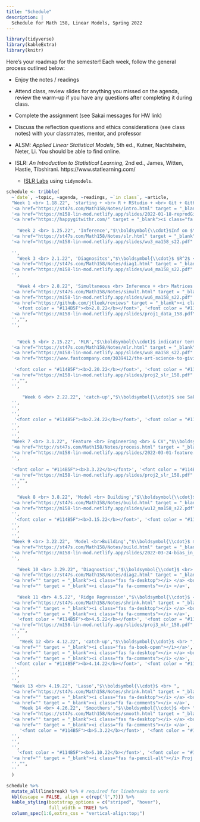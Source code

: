 ```yaml
---
title: "Schedule"
description: |
  Schedule for Math 158, Linear Models, Spring 2022
---
```



```r
library(tidyverse)
library(kableExtra)
library(knitr)
```

Here's your roadmap for the semester!
Each week, follow the general process outlined below:

- Enjoy the notes / readings <i class="fas fa-book-open"></i>  

- Attend class, review slides <i class="fas fa-desktop"></i> for anything you missed on the agenda, review the warm-up  <i class="fas fa-pencil-alt"></i> if you have any questions after completing it during class.

- Complete the assignment (see Sakai messages for HW link)  

- Discuss the reflection questions <i class="fas fa-lightbulb" target="_blank"></i> and ethics considerations <i class="fas fa-balance-scale"></i> (see class notes) with your classmates, mentor, and professor  

- ALSM: *Applied Linear Statistical Models*, 5th ed., Kutner, Nachtsheim, Neter, Li.  You should be able to find online.

- ISLR: *An Introduction to Statistical Learning*, 2nd ed., James, Witten, Hastie, Tibshirani.  https://www.statlearning.com/
   - <a href = "https://emilhvitfeldt.github.io/ISLR-tidymodels-labs/index.html" target = "_blank">ISLR Labs</a> using `tidymodels`.



```r
schedule <- tribble(
  ~`date`, ~topic, ~agenda, ~readings, ~`in class`, ~article,
  "Week 1 <br> 1.18.22", 'starting + <br> R + RStudio + <br> Git + GitHub + <br> SLR',"$\\boldsymbol{\\cdot}$course info <br> $\\boldsymbol{\\cdot}$R + Git <br> $\\boldsymbol{\\cdot}$what is a linear model? <br> $\\boldsymbol{\\cdot}$least squares <br> $\\boldsymbol{\\cdot}$norm errors <br> $\\boldsymbol{\\cdot}$tech cond", 
  '<a href="https://st47s.com/Math158/Notes/intro.html" target = "_blank"><i class="fas fa-book-open"></i> Introduction</a> <br> <a href="https://m58-intro-stats.netlify.app/github.html" target = "_blank"><i class="fas fa-book-open"></i> Git + GitHub</a> <br> <i class="fas fa-book-open"></i> ALSM 1 <br> <a href="https://hastie.su.domains/ISLR2/ISLRv2_website.pdf" target = "_blank"><i class="fas fa-book-open"></i> ISLR 3.1 </a>',
  '<a href="https://m158-lin-mod.netlify.app/slides/2022-01-18-reprodGitwrang.html" target = "_blank"><i class="fas fa-desktop"></i> Git + Tidy</a> <br> <a href="https://m158-lin-mod.netlify.app/slides/wu1_ma158_s22.pdf" target = "_blank"><i class="fas fa-pencil-alt"></i> WU 1</a> <br> <a href="https://m158-lin-mod.netlify.app/slides/wu2_ma158_s22.pdf" target = "_blank"><i class="fas fa-pencil-alt"></i> WU 2</a>  <br> <a href = "http://www.rossmanchance.com/applets/2021/regshuffle/regshuffle.htm" target = "_blank"><i class = "fas fa-gamepad"></i> least sq</a>',
  '<a href="https://happygitwithr.com/" target = "_blank"><i class="fa fa-comments"></i> happygitwithR</a>',
  
    "Week 2 <br> 1.25.22", 'Inference',"$\\boldsymbol{\\cdot}$Inf on $\\beta_1$ <br> $\\boldsymbol{\\cdot}$CI for $\\beta_1$ <br> $\\boldsymbol{\\cdot}$CI for mean <br> $\\boldsymbol{\\cdot}$PI for indiv<br> $\\boldsymbol{\\cdot}$ correlation", 
  '<a href="https://st47s.com/Math158/Notes/slr.html" target = "_blank"><i class="fas fa-book-open"></i> SLR</a>  <br> <i class="fas fa-book-open"></i> ALSM 2',
  '<a href="https://m158-lin-mod.netlify.app/slides/wu3_ma158_s22.pdf" target = "_blank"><i class="fas fa-pencil-alt"></i> WU 3</a> <br> <a href = "http://www.rossmanchance.com/applets/2021/regshuffle/regshuffle.htm" target = "_blank"><i class = "fas fa-gamepad"></i> dist $\\beta_1$</a>',
  
  '',
    "Week 3 <br> 2.1.22", 'Diagnositcs',"$\\boldsymbol{\\cdot}$ $R^2$ <br> $\\boldsymbol{\\cdot}$ F test<br> $\\boldsymbol{\\cdot}$ residual plots", 
  '<a href="https://st47s.com/Math158/Notes/diag1.html" target = "_blank"><i class="fas fa-book-open"></i> Diagnostics I</a><br><i class="fas fa-book-open"></i> ALSM 3',
  '<a href="https://m158-lin-mod.netlify.app/slides/wu4_ma158_s22.pdf" target = "_blank"><i class="fas fa-pencil-alt"></i> WU 4</a><br> <a href="https://m158-lin-mod.netlify.app/slides/wu5_ma158_s22.pdf" target = "_blank"><i class="fas fa-pencil-alt"></i> WU 5</a>',
  '',
  
    "Week 4 <br> 2.8.22", 'Simultaneous <br> Inference + <br> Matrices',"$\\boldsymbol{\\cdot}$ $\\beta_0$ & $\\beta_1$<br> $\\boldsymbol{\\cdot}$ linear algebra", 
  '<a href="https://st47s.com/Math158/Notes/simult.html" target = "_blank"><i class="fas fa-book-open"></i> Simult Inf</a>   <br> <a href="https://st47s.com/Math158/Notes/la.html" target = "_blank"><i class="fas fa-book-open"></i> Matrices</a>   <br> <i class="fas fa-book-open"></i> ALSM 4 & 5',
  '<a href="https://m158-lin-mod.netlify.app/slides/wu6_ma158_s22.pdf" target = "_blank"><i class="fas fa-pencil-alt"></i> WU 6</a> <br> <a href="https://m158-lin-mod.netlify.app/slides/wu7_ma158_s22.pdf" target = "_blank"><i class="fas fa-pencil-alt"></i> WU 7</a>',
  '<a href="https://github.com/jtleek/reviews" target = "_blank"><i class="fa fa-comments"></i> Peer review</a>',
    '<font color = "#114B5F"><b>2.8.22</b></font>', '<font color = "#114B5F"><b>Proj 1: Data</b></font>',
  '<a href="https://m158-lin-mod.netlify.app/slides/proj1_data_158.pdf" target = "_blank"><i class="fas fa-pencil-alt"></i> Proj 1: Data</a>',
  '',"", 
  '',
  
  
    "Week 5 <br> 2.15.22", 'MLR',"$\\boldsymbol{\\cdot}$ indicator terms<br> $\\boldsymbol{\\cdot}$ interaction terms<br> $\\boldsymbol{\\cdot}$ quadratic terms<br>$\\boldsymbol{\\cdot}$ F test <br> $\\boldsymbol{\\cdot}$ $R^2$ & $R^2_{adj}$ <br> $\\boldsymbol{\\cdot}$ combos of coefs", 
  '<a href="https://st47s.com/Math158/Notes/mlr.html" target = "_blank"><i class="fas fa-book-open"></i> MLR</a>  <br> <i class="fas fa-book-open"></i> ALSM 6 <br> <a href="https://hastie.su.domains/ISLR2/ISLRv2_website.pdf" target = "_blank"><i class="fas fa-book-open"></i> ISLR 3.2 </a>',
  '<a href="https://m158-lin-mod.netlify.app/slides/wu8_ma158_s22.pdf" target = "_blank"><i class="fas fa-pencil-alt"></i> WU 8</a> <br> <a href="https://m158-lin-mod.netlify.app/slides/wu9_ma158_s22.pdf" target = "_blank"><i class="fas fa-pencil-alt"></i> WU 9</a>',
  '<a href="https://www.fastcompany.com/3039412/the-art-science-to-giving-and-receiving-criticism-at-work" target = "_blank"><i class="fa fa-comments"></i> Criticism</a>',
  
   '<font color = "#114B5F"><b>2.20.22</b></font>', '<font color = "#114B5F"><b>Proj 2: SLR</b></font>',
  '<a href="https://m158-lin-mod.netlify.app/slides/proj2_slr_158.pdf" target = "_blank"><i class="fas fa-pencil-alt"></i> Proj 2: SLR</a>',
  '',"", 
  '',
  
      "Week 6 <br> 2.22.22", 'catch-up',"$\\boldsymbol{\\cdot}$ see Sakai for<br> study materials ", 
  '',
  '',
  '',
   '<font color = "#114B5F"><b>2.24.22</b></font>', '<font color = "#114B5F"><b>Exam 1</b></font>',"", 
  '',
  '',
  '',    
  "Week 7 <br> 3.1.22", 'Feature <br> Engineering <br> & CV',"$\\boldsymbol{\\cdot}$ **tidymodels** <br> $\\boldsymbol{\\cdot}$ feature <br> engineering <br> $\\boldsymbol{\\cdot}$ cross validation", 
  '<a href="http://st47s.com/Math158/Notes/process.html" target = "_blank"><i class="fas fa-book-open"></i> Process</a> <br> <a href="https://hastie.su.domains/ISLR2/ISLRv2_website.pdf" target = "_blank"><i class="fas fa-book-open"></i> ISLR 5.1 </a>',
  '<a href="https://m158-lin-mod.netlify.app/slides/2022-03-01-feature.html" target = "_blank"><i class="fas fa-desktop"></i> Feature Engineering</a> <br> <a href="https://m158-lin-mod.netlify.app/slides/2022-03-03-CV.html" target = "_blank"><i class="fas fa-desktop"></i> Cross Validation</a> <br> <a href="https://m158-lin-mod.netlify.app/slides/wu10_ma158_s22.pdf" target = "_blank"><i class="fas fa-pencil-alt"></i> WU 10</a> <br> <a href="https://m158-lin-mod.netlify.app/slides/wu11_ma158_s22.pdf" target = "_blank"><i class="fas fa-pencil-alt"></i> WU 11</a>',
  '',
  
  '<font color = "#114B5F"><b>3.3.22</b></font>', '<font color = "#114B5F"><b>Peer 2: SLR</b></font>',
  '<a href="https://m158-lin-mod.netlify.app/slides/proj2_slr_158.pdf" target = "_blank"><i class="fas fa-pencil-alt"></i> Peer Review: SLR</a> <br>on GitHub',
  '',"", 
  '',
  
    "Week 8 <br> 3.8.22", 'Model <br> Building',"$\\boldsymbol{\\cdot}$ sums of squares <br> $\\boldsymbol{\\cdot}$ nested F-tests <br> $\\boldsymbol{\\cdot}$ coef of determination", 
  '<a href="https://st47s.com/Math158/Notes/build.html" target = "_blank"><i class="fas fa-book-open"></i> Build</a> <br> <i class="fas fa-book-open"></i> ALSM 7<br> ',
  '<a href="https://m158-lin-mod.netlify.app/slides/wu12_ma158_s22.pdf" target = "_blank"><i class="fas fa-pencil-alt"></i> WU 12</a> <br> <a href="https://m158-lin-mod.netlify.app/slides/wu13_ma158_s22.pdf" target = "_blank"><i class="fas fa-pencil-alt"></i> WU 13</a>',
  '',
   '<font color = "#114B5F"><b>3.15.22</b></font>', '<font color = "#114B5F"><b>Spring Break</b></font>',"", 
  '',
  '',
  '',      
  "Week 9 <br> 3.22.22", 'Model <br>Building',"$\\boldsymbol{\\cdot}$ mulicollinearity <br> $\\boldsymbol{\\cdot}$ <br>stepwise <br> procedures ", 
  '<a href="https://st47s.com/Math158/Notes/build.html" target = "_blank"><i class="fas fa-book-open"></i> Build</a> <br>  <br> <i class="fas fa-book-open"></i> ALSM 9<br><a href="https://hastie.su.domains/ISLR2/ISLRv2_website.pdf" target = "_blank"><i class="fas fa-book-open"></i> ISLR 6.1 </a>',
  '<a href="https://m158-lin-mod.netlify.app/slides/2022-03-24-bias_in_variables.html" target = "_blank"><i class="fas fa-desktop"></i> An Example</a> <br> <a href="https://m158-lin-mod.netlify.app/slides/modelStrategy.pdf" target = "_blank"><i class="fas fa-book-open"></i> Model Strategy</a> <br> <a href="https://m158-lin-mod.netlify.app/slides/wu14_ma158_s22.pdf" target = "_blank"><i class="fas fa-pencil-alt"></i> WU 14</a><br> <a href="https://m158-lin-mod.netlify.app/slides/wu15_ma158_s22.pdf" target = "_blank"><i class="fas fa-pencil-alt"></i> WU 15</a>',
  '',  
  
    "Week 10 <br> 3.29.22", 'Diagnostics',"$\\boldsymbol{\\cdot}$ <br> ", 
  '<a href="https://st47s.com/Math158/Notes/diag2.html" target = "_blank"><i class="fas fa-book-open"></i> Diagnostics II</a> <br> <i class="fas fa-book-open"></i> ALSM 10',
  '<a href="" target = "_blank"><i class="fas fa-desktop"></i> </a> <br> <a href="" target = "_blank"><i class="fas fa-pencil-alt"></i> WU</a> <br> <a href="" target = "_blank"><i class="fas fa-pencil-alt"></i> WU</a>',
  '<a href="" target = "_blank"><i class="fa fa-comments"></i> </a>',  
  
    "Week 11 <br> 4.5.22", 'Ridge Regression',"$\\boldsymbol{\\cdot}$ <br> ", 
  '<a href="https://st47s.com/Math158/Notes/shrink.html" target = "_blank"><i class="fas fa-book-open"></i> Ridge</a> <br> <i class="fas fa-book-open"></i> ALSM 11.2<br> <a href="https://hastie.su.domains/ISLR2/ISLRv2_website.pdf" target = "_blank"><i class="fas fa-book-open"></i> ISLR 6.2 </a>',
  '<a href="" target = "_blank"><i class="fas fa-desktop"></i> </a> <br> <a href="" target = "_blank"><i class="fas fa-pencil-alt"></i> WU</a>',
  '<a href="" target = "_blank"><i class="fa fa-comments"></i> </a>',  
    '<font color = "#114B5F"><b>4.5.22</b></font>', '<font color = "#114B5F"><b>Proj 3: MLR</b></font>',
  '<a href="https://m158-lin-mod.netlify.app/slides/proj3_mlr_158.pdf" target = "_blank"><i class="fas fa-pencil-alt"></i> Proj 3: MLR</a>',
  '',"", 
  '',
     "Week 12 <br> 4.12.22", 'catch-up',"$\\boldsymbol{\\cdot}$ <br> ", 
  '<a href="" target = "_blank"><i class="fas fa-book-open"></i></a>',
  '<a href="" target = "_blank"><i class="fas fa-desktop"></i> </a> <br> <a href="" target = "_blank"><i class="fas fa-pencil-alt"></i> WU</a>',
  '<a href="" target = "_blank"><i class="fa fa-comments"></i> </a>',
   '<font color = "#114B5F"><b>4.14.22</b></font>', '<font color = "#114B5F"><b>Exam 2</b></font>',"", 
  '',
  '',
  '',       
  "Week 13 <br> 4.19.22", 'Lasso',"$\\boldsymbol{\\cdot}$ <br> ", 
  '<a href="https://st47s.com/Math158/Notes/shrink.html" target = "_blank"><i class="fas fa-book-open"></i> Lasso</a> <br> <a href="https://hastie.su.domains/ISLR2/ISLRv2_website.pdf" target = "_blank"><i class="fas fa-book-open"></i> ISLR 6.2 </a>',
  '<a href="" target = "_blank"><i class="fas fa-desktop"></i> </a> <br> <a href="" target = "_blank"><i class="fas fa-pencil-alt"></i> WU</a>',
  '<a href="" target = "_blank"><i class="fa fa-comments"></i> </a>',  
     "Week 14 <br> 4.26.22", 'Smoothers',"$\\boldsymbol{\\cdot}$ <br> ", 
  '<a href="https://st47s.com/Math158/Notes/smooth.html" target = "_blank"><i class="fas fa-book-open"></i> Smooth</a> <br>  <a href="https://hastie.su.domains/ISLR2/ISLRv2_website.pdf" target = "_blank"><i class="fas fa-book-open"></i> ISLR 7 </a>',
  '<a href="" target = "_blank"><i class="fas fa-desktop"></i> </a> <br> <a href="" target = "_blank"><i class="fas fa-pencil-alt"></i> WU</a>',
  '<a href="" target = "_blank"><i class="fa fa-comments"></i> </a>',
     '<font color = "#114B5F"><b>5.3.22</b></font>', '<font color = "#114B5F"><b>Exam 3</b></font>',"", 
  '',
  '',
  '',    
    '<font color = "#114B5F"><b>5.10.22</b></font>', '<font color = "#114B5F"><b>Proj 4: Beyond<br>Linear + <br>Summary</b></font>',
  '<a href="" target = "_blank"><i class="fas fa-pencil-alt"></i> Proj 4: Fin</a>',
  '',"", 
  ''
  )
```


```r
schedule %>% 
  mutate_all(linebreak) %>% # required for linebreaks to work
  kbl(escape = FALSE, align = c(rep('l',7))) %>%
  kable_styling(bootstrap_options = c("striped", "hover"),
                full_width = TRUE) %>%
  column_spec(1:6,extra_css = "vertical-align:top;")
```



